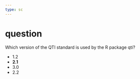 ```yaml
---
type: sc
---
```


# question

Which version of the QTI standard is used by the R package qti?

- 1.2
- **2.1**
- 3.0
- 2.2
